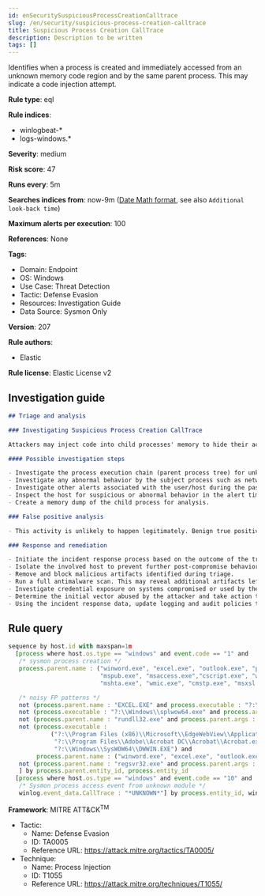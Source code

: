 ```yaml
---
id: enSecuritySuspiciousProcessCreationCalltrace
slug: /en/security/suspicious-process-creation-calltrace
title: Suspicious Process Creation CallTrace
description: Description to be written
tags: []
---
```


<div id="suspicious-process-creation-calltrace"></div>

Identifies when a process is created and immediately accessed from an unknown memory code region and by the same parent process. This may indicate a code injection attempt.

**Rule type**: eql

**Rule indices**: 

* winlogbeat-*
* logs-windows.*

**Severity**: medium

**Risk score**: 47

**Runs every**: 5m

**Searches indices from**: now-9m ([Date Math format](((ref))/common-options.html#date-math), see also <DocLink id="enSecurityRulesUiCreate" section="set-the-rules-schedule">`Additional look-back time`</DocLink>)

**Maximum alerts per execution**: 100

**References**: None

**Tags**: 

* Domain: Endpoint
* OS: Windows
* Use Case: Threat Detection
* Tactic: Defense Evasion
* Resources: Investigation Guide
* Data Source: Sysmon Only

**Version**: 207

**Rule authors**: 

* Elastic

**Rule license**: Elastic License v2

## Investigation guide

```markdown
## Triage and analysis

### Investigating Suspicious Process Creation CallTrace

Attackers may inject code into child processes' memory to hide their actual activity, evade detection mechanisms, and decrease discoverability during forensics. This rule looks for a spawned process by Microsoft Office, scripting, and command line applications, followed by a process access event for an unknown memory region by the parent process, which can indicate a code injection attempt.

#### Possible investigation steps

- Investigate the process execution chain (parent process tree) for unknown processes. Examine their executable files for prevalence, whether they are located in expected locations, and if they are signed with valid digital signatures.
- Investigate any abnormal behavior by the subject process such as network connections, registry or file modifications, and any spawned child processes.
- Investigate other alerts associated with the user/host during the past 48 hours.
- Inspect the host for suspicious or abnormal behavior in the alert timeframe.
- Create a memory dump of the child process for analysis.

### False positive analysis

- This activity is unlikely to happen legitimately. Benign true positives (B-TPs) can be added as exceptions if necessary.

### Response and remediation

- Initiate the incident response process based on the outcome of the triage.
- Isolate the involved host to prevent further post-compromise behavior.
- Remove and block malicious artifacts identified during triage.
- Run a full antimalware scan. This may reveal additional artifacts left in the system, persistence mechanisms, and malware components.
- Investigate credential exposure on systems compromised or used by the attacker to ensure all compromised accounts are identified. Reset passwords for these accounts and other potentially compromised credentials, such as email, business systems, and web services.
- Determine the initial vector abused by the attacker and take action to prevent reinfection through the same vector.
- Using the incident response data, update logging and audit policies to improve the mean time to detect (MTTD) and the mean time to respond (MTTR).

```

## Rule query

```js
sequence by host.id with maxspan=1m
  [process where host.os.type == "windows" and event.code == "1" and
   /* sysmon process creation */
   process.parent.name : ("winword.exe", "excel.exe", "outlook.exe", "powerpnt.exe", "eqnedt32.exe", "fltldr.exe",
                          "mspub.exe", "msaccess.exe","cscript.exe", "wscript.exe", "rundll32.exe", "regsvr32.exe",
                          "mshta.exe", "wmic.exe", "cmstp.exe", "msxsl.exe") and

   /* noisy FP patterns */
   not (process.parent.name : "EXCEL.EXE" and process.executable : "?:\\Program Files\\Microsoft Office\\root\\Office*\\ADDINS\\*.exe") and
   not (process.executable : "?:\\Windows\\splwow64.exe" and process.args in ("8192", "12288") and process.parent.name : ("winword.exe", "excel.exe", "outlook.exe", "powerpnt.exe")) and
   not (process.parent.name : "rundll32.exe" and process.parent.args : ("?:\\WINDOWS\\Installer\\MSI*.tmp,zzzzInvokeManagedCustomActionOutOfProc", "--no-sandbox")) and
   not (process.executable :
            ("?:\\Program Files (x86)\\Microsoft\\EdgeWebView\\Application\\*\\msedgewebview2.exe",
             "?:\\Program Files\\Adobe\\Acrobat DC\\Acrobat\\Acrobat.exe",
             "?:\\Windows\\SysWOW64\\DWWIN.EXE") and
        process.parent.name : ("winword.exe", "excel.exe", "outlook.exe", "powerpnt.exe")) and
   not (process.parent.name : "regsvr32.exe" and process.parent.args : ("?:\\Program Files\\*", "?:\\Program Files (x86)\\*"))
   ] by process.parent.entity_id, process.entity_id
  [process where host.os.type == "windows" and event.code == "10" and
   /* Sysmon process access event from unknown module */
   winlog.event_data.CallTrace : "*UNKNOWN*"] by process.entity_id, winlog.event_data.TargetProcessGUID

```

**Framework**: MITRE ATT&CK<sup>TM</sup>

* Tactic:
    * Name: Defense Evasion
    * ID: TA0005
    * Reference URL: https://attack.mitre.org/tactics/TA0005/
* Technique:
    * Name: Process Injection
    * ID: T1055
    * Reference URL: https://attack.mitre.org/techniques/T1055/


